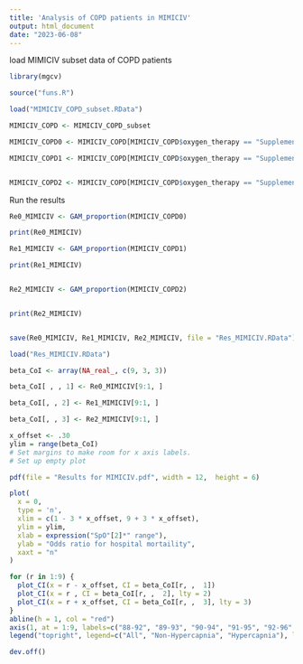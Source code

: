 ```yaml
---
title: 'Analysis of COPD patients in MIMICIV'
output: html_document
date: "2023-06-08"
---
```

load MIMICIV subset data of COPD patients
```r
library(mgcv)

source("funs.R")

load("MIMICIV_COPD_subset.RData")
```

```r
MIMICIV_COPD <- MIMICIV_COPD_subset

MIMICIV_COPD0 <- MIMICIV_COPD[MIMICIV_COPD$oxygen_therapy == "SupplementalOxygen", ]

MIMICIV_COPD1 <- MIMICIV_COPD[MIMICIV_COPD$oxygen_therapy == "SupplementalOxygen" & MIMICIV_COPD$Hypercapnia == "Non-Hypercapnia", ]


MIMICIV_COPD2 <- MIMICIV_COPD[MIMICIV_COPD$oxygen_therapy == "SupplementalOxygen" & MIMICIV_COPD$Hypercapnia == "Hypercapnia", ]

```



Run the results
```r
Re0_MIMICIV <- GAM_proportion(MIMICIV_COPD0)

print(Re0_MIMICIV)

Re1_MIMICIV <- GAM_proportion(MIMICIV_COPD1)

print(Re1_MIMICIV)


Re2_MIMICIV <- GAM_proportion(MIMICIV_COPD2)


print(Re2_MIMICIV)


save(Re0_MIMICIV, Re1_MIMICIV, Re2_MIMICIV, file = "Res_MIMICIV.RData")


```



```r
load("Res_MIMICIV.RData")

```


```r

beta_CoI <- array(NA_real_, c(9, 3, 3))

beta_CoI[ , , 1] <- Re0_MIMICIV[9:1, ]

beta_CoI[, , 2] <- Re1_MIMICIV[9:1, ]

beta_CoI[, , 3] <- Re2_MIMICIV[9:1, ]

x_offset <- .30
ylim = range(beta_CoI)
# Set margins to make room for x axis labels.
# Set up empty plot

pdf(file = "Results for MIMICIV.pdf", width = 12,  height = 6)

plot(
  x = 0,
  type = 'n',
  xlim = c(1 - 3 * x_offset, 9 + 3 * x_offset),
  ylim = ylim,
  xlab = expression("SpO"[2]*" range"),
  ylab = "Odds ratio for hospital mortaility",
  xaxt = "n"
)

for (r in 1:9) {
  plot_CI(x = r - x_offset, CI = beta_CoI[r, ,  1])
  plot_CI(x = r , CI = beta_CoI[r, ,  2], lty = 2)
  plot_CI(x = r + x_offset, CI = beta_CoI[r, ,  3], lty = 3)
}
abline(h = 1, col = "red")
axis(1, at = 1:9, labels=c("88-92", "89-93", "90-94", "91-95", "92-96", "93-97", "94-98", "95-99", "96-100"))
legend("topright", legend=c("All", "Non-Hypercapnia", "Hypercapnia"), lty = 1:3, cex=0.8, bty ="n")

dev.off()
```


